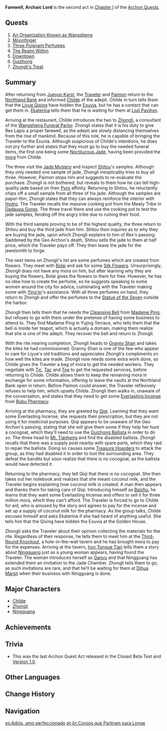 {{Act Infobox
|image          = Story Card Chapter I Act II.png
|type           = Archon
|chapter        = Chapter I
|act            = II
|region         = Liyue
|prev           = Of the Land Amidst Monoliths
|next           = A New Star Approaches
|ARReq          = 25
}}
'''Farewell, Archaic Lord''' is the second act in [[Chapter I]] of the [[Archon Quests]].

==Quests==
# [[An Organization Known as Wangsheng]]
# [[Moonfinger]]
# [[Three Poignant Perfumes]]
# [[The Realm Within]]
# [[Downtown]]
# [[Guizhong (Archon Quest)|Guizhong]]
# [[Zhongli's Treat]]

==Summary==
After returning from [[Jueyun Karst]], the [[Traveler]] and [[Paimon]] return to the [[Northland Bank]] and informed [[Tartaglia|Childe]] of the adepti. Childe in turn tells them that the [[Liyue Qixing]] have hidden the [[Exuvia]], but he has a contact that can get them in. [[Ekaterina]] tells them that he is waiting for them at [[Liuli Pavilion]].

Arriving at the restaurant, Childe introduces the two to [[Zhongli]], a consultant of the [[Wangsheng Funeral Parlor]]. Zhongli states that it is his duty to give Rex Lapis a proper farewell, as the adepti are slowly distancing themselves from the rise of mankind. Because of this role, he is capable of bringing the Traveler to the Exuvia. Although suspicious of Childe's intentions, he does not pry further and states that they must go to buy the needed funeral items, the first one being some [[Noctilucous Jade]], having been provided the [[mora]] from Childe.

The three visit the [[Jade Mystery]] and inspect [[Shitou]]'s samples. Although they only needed one sample of jade, Zhongli inexplicably tries to buy all three. However, Paimon stops him and suggests to re-evaluate the purchase. Zhongli is not bothered, but reveals to them how he can tell high-quality jade based on their [[Pyro]] affinity. Returning to Shitou, he reluctantly chips off a small sample from all three of his jade. Although the samples are paper-thin, Zhongli states that they can always reinforce the interior with [[Hydro]]. The Traveler recalls the massive cooking pot from the Meaty Tribe in [[Dadaupa Gorge]]. The three travel there and use the cooking pot to test the jade samples, fending off the angry tribe due to ruining their food.

With the third sample proving to be of the highest quality, the three return to Shitou and buy the third jade from him. Shitou then inquires as to why they are buying the jade, upon which Zhongli explains to him of Rex's passing. Saddened by the Geo Archon's death, Shitou sells the jade to them at half price, which the Traveler pays off. They then leave the jade for the jewelsmith to forge.

The next items on Zhongli's list are some perfumes which are created from flowers. They meet with [[Bolai]] and ask for some [[Silk Flower]]s. Unsurprisingly, Zhongli does not have any mora on him, but after learning why they are buying the flowers, Bolai gives the flowers to them for free. However, he has no idea how to create the perfume, so he suggests speaking to some women around the city for advice, culminating with the Traveler making some with [[Ying'er]]'s assistance. With all three perfumes on hand, they return to Zhongli and offer the perfumes to the [[Statue of the Seven]] outside the harbor.

Zhongli then tells them that he needs the [[Cleansing Bell]] from [[Madame Ping]], but refuses to go with them under the pretense of having some business to attend to. They find Madame Ping in Yujing Terrace, who tells them that the bell is inside her teapot, which is actually a domain, making them realize that she is one of the adepti. They recover the bell and return to Zhongli.

With the rite nearing completion, Zhongli heads to [[Granny Shan]] and takes the kites he had commissioned. Granny Shan is one of the few who appear to care for Liyue's old traditions and appreciates Zhongli's compliments on how well the kites are made. Zhongli now needs some extra work done, so Childe gives the Traveler a bag of mora to get the needed workers. They negotiate with [[Tic]], [[Tac]] and [[Toe]] to get the requested services, before returning to Childe. Childe allows them to keep the remaining mora in exchange for some information, offering to leave the vaults at the Northland Bank open in return. Before Paimon could answer, the Traveler reflexively refuses to help him, which upsets Childe. Zhongli then walks in, unaware of the conversation, and states that they need to get some [[Everlasting Incense]] from [[Bubu Pharmacy]].

Arriving at the pharmacy, they are greeted by [[Qiqi]]. Learning that they want some Everlasting Incense, she requests their prescription, but they are not using it for medicinal purposes. Qiqi appears to be unaware of the Geo Archon's passing, stating that she will give them some if they help her hunt a cocogoat, which they'll need to use the [[Guizhong Ballista]] in order to do so. The three head to [[Mt. Tianheng]] and find the disabled ballista. Zhongli recalls that there was a supply post nearby with spare parts, which they raid to repair the ballista. Doing so causes some [[Treasure Hoarders]] to attack the group, as they had disabled it in order to loot the surrounding area. They defeat the bandits but soon realize that there is no cocogoat, as the ballista would have detected it.

Returning to the pharmacy, they tell Qiqi that there is no cocogoat. She then takes out her notebook and realizes that she meant coconut milk, and the Traveler begins explaining how coconut milk is created. A man then appears and thanks them for taking care of Qiqi. Introducing himself as [[Baizhu]], he learns that they want some Everlasting Incense and offers to sell it for three million mora, which they can't afford. The Traveler is forced to go to Childe for aid, who is amused by the story and agrees to pay for the incense and set up a supply of coconut milk for the pharmacy. As the group talks, Childe excuses himself and asks Ekaterina if she had heard of anything useful. She tells him that the Qixing have hidden the Exuvia at the Golden House.

Zhongli asks the Traveler about their opinion collecting the materials for the rite. Regardless of their response, he tells them to meet him at the [[Third-Round Knockout]], a hole-in-the-wall tavern and he has brought mora to pay for the expenses. Arriving at the tavern, [[Iron Tongue Tian]] tells them a story about [[Ningguang]] just as a young woman appears, having found the Traveler. The woman introduces herself as [[Ganyu]] and that Ningguang has extended them an invitation to the Jade Chamber. Zhongli tells them to go, as such invitations are rare, and that he'll be waiting for them at [[Dihua Marsh]] when their business with Ningguang is done.

==Major Characters==
* [[Tartaglia|Childe]]
* [[Zhongli]]
* [[Ningguang]]

==Achievements==
{{Achievement Topic Table|quest=Farewell, Archaic Lord}}

==Trivia==
* This was the last Archon Quest Act released in the Closed Beta Test and [[Version 1.0]].

==Other Languages==
{{Other Languages
|en      = Farewell, Archaic Lord
|zhs     = 辞行久远之躯
|zhs_rm  = Cíxíng Jiǔyuǎn zhī Qū
|zht     = 辭行久遠之軀
|zht_rm  = Cíxíng Jiǔyuǎn zhī Qū
|zh_tl   = Farewell to the Archaic Body
|ja      = 久遠の体との別れ
|ja_rm   = Kuon no Karada to no Wakare
|ja_tl   = Farewell to the Eternal Body
|ko      = 오래된 몸과의 이별
|ko_rm   = Oraedoen Mom-gwaui Ibyeol
|ko_tl   = Farewell to the Old Body
|es      = Adiós, amo perfeccionado
|es_tl   = Goodbye, Perfected Lord
|fr      = Adieu à l'Exuvia
|fr_tl   = Farewell to the Exuvia
|ru      = Прощайте, древний лорд.
|ru_tl   = Farewell, Ancient Lord.
|th      = ลาก่อน เทพโบราณ
|th_rm   = Lakon Thep Boran
|th_tl   = Farewell, Ancient God
|vi      = Lời {{tt|tạm biệt|暫別}} thể xác {{tt|vĩnh hằng|永恆}}
|vi_tl   = Farewell to the Eternal Body
|de      = Der Abschiedsbesuch
|de_tl   = The Farewell Visit
|id      = Sampai Jumpa, Master Masa Lampau
|id_tl   = Farewell, Ancient Master
|pt      = Corpos que Partiram para Longe
|pt_tl   = Bodies that have Departed Away
}}

==Change History==
{{Change History|1.0}}

==Navigation==
{{Archon Quest Navbox|chapter=Chapter I}}

[[es:Adiós, amo perfeccionado]]
[[pt-br:Corpos que Partiram para Longe]]